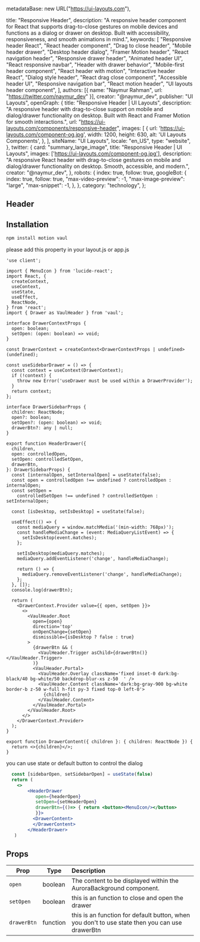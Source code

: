   metadataBase: new URL("https://ui-layouts.com"),

  title: "Responsive Header",
  description:
    "A responsive header component for React that supports drag-to-close gestures on mobile devices and functions as a dialog or drawer on desktop. Built with accessibility, responsiveness, and smooth animations in mind.",
  keywords: [
    "Responsive header React",
    "React header component",
    "Drag to close header",
    "Mobile header drawer",
    "Desktop header dialog",
    "Framer Motion header",
    "React navigation header",
    "Responsive drawer header",
    "Animated header UI",
    "React responsive navbar",
    "Header with drawer behavior",
    "Mobile-first header component",
    "React header with motion",
    "Interactive header React",
    "Dialog style header",
    "React drag close component",
    "Accessible header UI",
    "Responsive navigation bar",
    "React motion header",
    "UI layouts header component",
  ],
  authors: [{ name: "Naymur Rahman", url: "https://twitter.com/naymur_dev" }],
  creator: "@naymur_dev",
  publisher: "UI Layouts",
  openGraph: {
    title: "Responsive Header | UI Layouts",
    description:
      "A responsive header with drag-to-close support on mobile and dialog/drawer functionality on desktop. Built with React and Framer Motion for smooth interactions.",
    url: "https://ui-layouts.com/components/responsive-header",
    images: [
      {
        url: 'https://ui-layouts.com/component-og.jpg',
        width: 1200,
        height: 630,
        alt: 'UI Layouts Components',
      },
    ],
    siteName: "UI Layouts",
    locale: "en_US",
    type: "website",
  },
  twitter: {
    card: "summary_large_image",
    title: "Responsive Header | UI Layouts",
    images: ['https://ui-layouts.com/component-og.jpg'],
    description:
      "A responsive React header with drag-to-close gestures on mobile and dialog/drawer functionality on desktop. Smooth, accessible, and modern.",
    creator: "@naymur_dev",
  },
  robots: {
    index: true,
    follow: true,
    googleBot: {
      index: true,
      follow: true,
      "max-video-preview": -1,
      "max-image-preview": "large",
      "max-snippet": -1,
    },
  },
  category: "technology",
};


## Header

<ComponentCodePreview name='responsive-header' hasReTrigger responsive />

## Installation

```bash
npm install motion vaul
```

please add this property in your layout.js or app.js

```tsx
'use client';

import { MenuIcon } from 'lucide-react';
import React, {
  createContext,
  useContext,
  useState,
  useEffect,
  ReactNode,
} from 'react';
import { Drawer as VaulHeader } from 'vaul';

interface DrawerContextProps {
  open: boolean;
  setOpen: (open: boolean) => void;
}

const DrawerContext = createContext<DrawerContextProps | undefined>(undefined);

const useSidebarDrawer = () => {
  const context = useContext(DrawerContext);
  if (!context) {
    throw new Error('useDrawer must be used within a DrawerProvider');
  }
  return context;
};

interface DrawerSidebarProps {
  children: ReactNode;
  open?: boolean;
  setOpen?: (open: boolean) => void;
  drawerBtn?: any | null;
}

export function HeaderDrawer({
  children,
  open: controlledOpen,
  setOpen: controlledSetOpen,
  drawerBtn,
}: DrawerSidebarProps) {
  const [internalOpen, setInternalOpen] = useState(false);
  const open = controlledOpen !== undefined ? controlledOpen : internalOpen;
  const setOpen =
    controlledSetOpen !== undefined ? controlledSetOpen : setInternalOpen;

  const [isDesktop, setIsDesktop] = useState(false);

  useEffect(() => {
    const mediaQuery = window.matchMedia('(min-width: 768px)');
    const handleMediaChange = (event: MediaQueryListEvent) => {
      setIsDesktop(event.matches);
    };

    setIsDesktop(mediaQuery.matches);
    mediaQuery.addEventListener('change', handleMediaChange);

    return () => {
      mediaQuery.removeEventListener('change', handleMediaChange);
    };
  }, []);
  console.log(drawerBtn);

  return (
    <DrawerContext.Provider value={{ open, setOpen }}>
      <>
        <VaulHeader.Root
          open={open}
          direction='top'
          onOpenChange={setOpen}
          dismissible={isDesktop ? false : true}
        >
          {drawerBtn && (
            <VaulHeader.Trigger asChild>{drawerBtn()}</VaulHeader.Trigger>
          )}
          <VaulHeader.Portal>
            <VaulHeader.Overlay className='fixed inset-0 dark:bg-black/40 bg-white/50 backdrop-blur-xs z-50  ' />
            <VaulHeader.Content className='dark:bg-gray-900 bg-white  border-b z-50 w-full h-fit py-3 fixed top-0 left-0'>
              {children}
            </VaulHeader.Content>
          </VaulHeader.Portal>
        </VaulHeader.Root>
      </>
    </DrawerContext.Provider>
  );
}

export function DrawerContent({ children }: { children: ReactNode }) {
  return <>{children}</>;
}
```

you can use state or default button to control the dialog

```jsx
  const [sidebarOpen, setSidebarOpen] = useState(false)
  return (
    <>
        <HeaderDrawer
           open={headerOpen}
           setOpen={setHeaderOpen}
           drawerBtn={()=> { return <button><MenuIcon/></button>
           }}>
          <DrawerContent>
          </DrawerContent>
        </HeaderDrawer>
   )
```

## Props

| Prop        | Type     | Description                                                                                    |
| ----------- | -------- | :--------------------------------------------------------------------------------------------- |
| `open`      | boolean  | The content to be displayed within the AuroraBackground component.                             |
| `setOpen`   | boolean  | this is an function to close and open the drawer                                               |
| `drawerBtn` | function | this is an function for default button, when you don't to use state then you can use drawerBtn |
